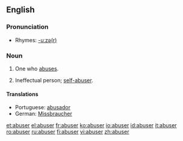 ==English==

===Pronunciation===
{{IPA|/əˈbuːzə(r)/}}

*Rhymes: [[Rhymes:English:-uːzə(r)|-uːzə(r)]]

===Noun===
{{en-noun}}

# One who [[abuse]]s.
# {{informal}} Ineffectual person; [[self-abuser]].

====Translations====
*Portuguese: [[abusador]]
*German: [[Missbraucher]]

[[et:abuser]]
[[el:abuser]]
[[fr:abuser]]
[[ko:abuser]]
[[io:abuser]]
[[id:abuser]]
[[it:abuser]]
[[ro:abuser]]
[[ru:abuser]]
[[fi:abuser]]
[[vi:abuser]]
[[zh:abuser]]